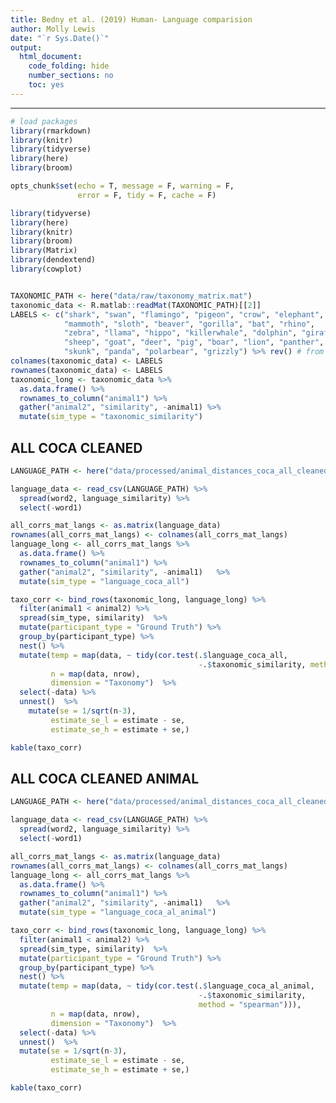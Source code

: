 ```yaml
---
title: Bedny et al. (2019) Human- Language comparision
author: Molly Lewis 
date: "`r Sys.Date()`"
output: 
  html_document:
    code_folding: hide
    number_sections: no
    toc: yes
---
```

  
******

```r

# load packages
library(rmarkdown)
library(knitr)
library(tidyverse)
library(here)
library(broom)

opts_chunk$set(echo = T, message = F, warning = F, 
               error = F, tidy = F, cache = F)
```

```r
library(tidyverse)
library(here)
library(knitr)
library(broom)
library(Matrix)
library(dendextend)
library(cowplot)


TAXONOMIC_PATH <- here("data/raw/taxonomy_matrix.mat")
taxonomic_data <- R.matlab::readMat(TAXONOMIC_PATH)[[2]]  
LABELS <- c("shark", "swan", "flamingo", "pigeon", "crow", "elephant", 
            "mammoth", "sloth", "beaver", "gorilla", "bat", "rhino", 
            "zebra", "llama", "hippo", "killerwhale", "dolphin", "giraffe",
            "sheep", "goat", "deer", "pig", "boar", "lion", "panther", "cheetah",
            "skunk", "panda", "polarbear", "grizzly") %>% rev() # from SI fig s2
colnames(taxonomic_data) <- LABELS
rownames(taxonomic_data) <- LABELS
taxonomic_long <- taxonomic_data %>%
  as.data.frame() %>%
  rownames_to_column("animal1") %>%
  gather("animal2", "similarity", -animal1) %>%
  mutate(sim_type = "taxonomic_similarity")
```


## ALL COCA CLEANED
```r
LANGUAGE_PATH <- here("data/processed/animal_distances_coca_all_cleaned_gary.csv")

language_data <- read_csv(LANGUAGE_PATH) %>%
  spread(word2, language_similarity) %>%
  select(-word1)

all_corrs_mat_langs <- as.matrix(language_data)
rownames(all_corrs_mat_langs) <- colnames(all_corrs_mat_langs)
language_long <- all_corrs_mat_langs %>%
  as.data.frame() %>%
  rownames_to_column("animal1") %>%
  gather("animal2", "similarity", -animal1)   %>%
  mutate(sim_type = "language_coca_all")

taxo_corr <- bind_rows(taxonomic_long, language_long) %>%
  filter(animal1 < animal2) %>%
  spread(sim_type, similarity)  %>%
  mutate(participant_type = "Ground Truth") %>%
  group_by(participant_type) %>%
  nest() %>%
  mutate(temp = map(data, ~ tidy(cor.test(.$language_coca_all,
                                          -.$taxonomic_similarity, method = "spearman"))),
         n = map(data, nrow),
         dimension = "Taxonomy")  %>%
  select(-data) %>%
  unnest()  %>%
    mutate(se = 1/sqrt(n-3),
         estimate_se_l = estimate - se,
         estimate_se_h = estimate + se,)

kable(taxo_corr)
```

## ALL COCA CLEANED ANIMAL
```r
LANGUAGE_PATH <- here("data/processed/animal_distances_coca_all_cleaned_animal_gary.csv")

language_data <- read_csv(LANGUAGE_PATH) %>%
  spread(word2, language_similarity) %>%
  select(-word1)

all_corrs_mat_langs <- as.matrix(language_data)
rownames(all_corrs_mat_langs) <- colnames(all_corrs_mat_langs)
language_long <- all_corrs_mat_langs %>%
  as.data.frame() %>%
  rownames_to_column("animal1") %>%
  gather("animal2", "similarity", -animal1)   %>%
  mutate(sim_type = "language_coca_al_animal")

taxo_corr <- bind_rows(taxonomic_long, language_long) %>%
  filter(animal1 < animal2) %>%
  spread(sim_type, similarity)  %>%
  mutate(participant_type = "Ground Truth") %>%
  group_by(participant_type) %>%
  nest() %>%
  mutate(temp = map(data, ~ tidy(cor.test(.$language_coca_al_animal,
                                          -.$taxonomic_similarity,
                                          method = "spearman"))),
         n = map(data, nrow),
         dimension = "Taxonomy")  %>%
  select(-data) %>%
  unnest()  %>%
  mutate(se = 1/sqrt(n-3),
         estimate_se_l = estimate - se,
         estimate_se_h = estimate + se,)

kable(taxo_corr)
```